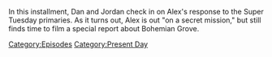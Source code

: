{{DEFAULTSORT:
    #_EPISODE_0907:March 6, 2024
}}{{Episode
    | title           = March 6, 2024
    | caption         = Listen to this episode on [https://knowledgefight.libsyn.com/907-march-6-2024 Libsyn], Read the [[Transcript/907: March 6, 2024|Unofficial Transcript]], View discussion on [https://reddit.com/1b9jmpl Reddit]
    | episodeNumber   = 907
    | length          = 01:07:43
    | airDate         = March 8, 2024
    | coverageDate    = March 6, 2024
    | episodeType     = [[:Category:Present Day|Present Day]]
    | appearance      = [[Andrew Tate]], [[Barack Obama]], [[George Washington]], [[Helmut Schmidt]], [[Mark Twain]], [[Donald Trump]]
    | previousEpisode = [[906: January 9, 2008]]
    | nextEpisode     = [[908: The Secret Mission]]
}}

{{Stub}}

In this installment, Dan and Jordan check in on Alex's response to the Super Tuesday primaries.  As it turns out, Alex is out "on a secret mission," but still finds time to film a special report about Bohemian Grove.

[[Category:Episodes]]
[[Category:Present Day]]
